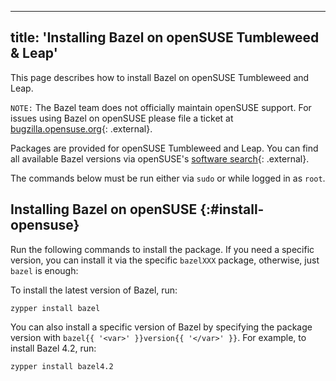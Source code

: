 
---
title: 'Installing Bazel on openSUSE Tumbleweed & Leap'
---



This page describes how to install Bazel on openSUSE Tumbleweed and Leap.

`NOTE:` The Bazel team does not officially maintain openSUSE support. For issues
using Bazel on openSUSE please file a ticket at [bugzilla.opensuse.org](https://bugzilla.opensuse.org/){: .external}.

Packages are provided for openSUSE Tumbleweed and Leap. You can find all
available Bazel versions via openSUSE's [software search](https://software.opensuse.org/search?utf8=%E2%9C%93&baseproject=ALL&q=bazel){: .external}.

The commands below must be run either via `sudo` or while logged in as `root`.

## Installing Bazel on openSUSE {:#install-opensuse}

Run the following commands to install the package. If you need a specific
version, you can install it via the specific `bazelXXX` package, otherwise,
just `bazel` is enough:

To install the latest version of Bazel, run:

```posix-terminal
zypper install bazel
```

You can also install a specific version of Bazel by specifying the package
version with `bazel{{ '<var>' }}version{{ '</var>' }}`. For example, to install
Bazel 4.2, run:

```posix-terminal
zypper install bazel4.2
```
